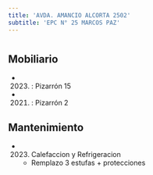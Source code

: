 ```yaml
---
title: 'AVDA. AMANCIO ALCORTA 2502'
subtitle: 'EPC N° 25 MARCOS PAZ'
---
```


#


## Mobiliario

*  (2023) : Pizarrón 15 

*  (2021) : Pizarrón 2 





## Mantenimiento

*  (2023) Calefaccion y Refrigeracion 
    + Remplazo 3 estufas + protecciones



